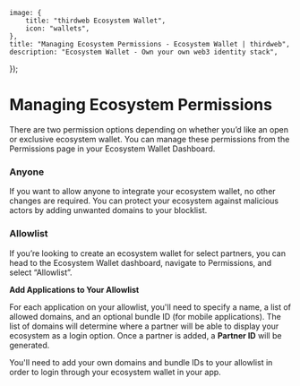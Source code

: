 
	image: {
		title: "thirdweb Ecosystem Wallet",
		icon: "wallets",
	},
	title: "Managing Ecosystem Permissions - Ecosystem Wallet | thirdweb",
	description: "Ecosystem Wallet - Own your own web3 identity stack",
});

# Managing Ecosystem Permissions

There are two permission options depending on whether you’d like an open or exclusive ecosystem wallet. You can manage these permissions from the Permissions page in your Ecosystem Wallet Dashboard.

<DocImage src={EcosystemWalletPermissions} />

### Anyone

If you want to allow anyone to integrate your ecosystem wallet, no other changes are required. You can protect your ecosystem against malicious actors by adding unwanted domains to your blocklist.

### Allowlist

If you’re looking to create an ecosystem wallet for select partners, you can head to the Ecosystem Wallet dashboard, navigate to Permissions, and select “Allowlist”.

**Add Applications to Your Allowlist**

For each application on your allowlist, you'll need to specify a name, a list of allowed domains, and an optional bundle ID (for mobile applications). The list of domains will determine where a partner will be able to display your ecosystem as a login option. Once a partner is added, a **Partner ID** will be generated.

<Callout title="Adding Your Own App as a Partner" variant="info">
	You'll need to add your own domains and bundle IDs to your allowlist in order
	to login through your ecosystem wallet in your app.
</Callout>

<DocImage src={AddAPartner} />
